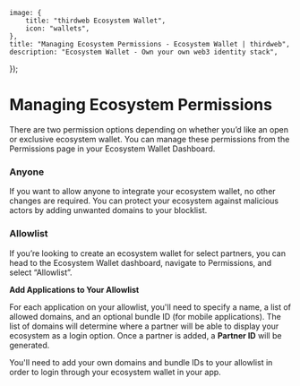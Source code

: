 
	image: {
		title: "thirdweb Ecosystem Wallet",
		icon: "wallets",
	},
	title: "Managing Ecosystem Permissions - Ecosystem Wallet | thirdweb",
	description: "Ecosystem Wallet - Own your own web3 identity stack",
});

# Managing Ecosystem Permissions

There are two permission options depending on whether you’d like an open or exclusive ecosystem wallet. You can manage these permissions from the Permissions page in your Ecosystem Wallet Dashboard.

<DocImage src={EcosystemWalletPermissions} />

### Anyone

If you want to allow anyone to integrate your ecosystem wallet, no other changes are required. You can protect your ecosystem against malicious actors by adding unwanted domains to your blocklist.

### Allowlist

If you’re looking to create an ecosystem wallet for select partners, you can head to the Ecosystem Wallet dashboard, navigate to Permissions, and select “Allowlist”.

**Add Applications to Your Allowlist**

For each application on your allowlist, you'll need to specify a name, a list of allowed domains, and an optional bundle ID (for mobile applications). The list of domains will determine where a partner will be able to display your ecosystem as a login option. Once a partner is added, a **Partner ID** will be generated.

<Callout title="Adding Your Own App as a Partner" variant="info">
	You'll need to add your own domains and bundle IDs to your allowlist in order
	to login through your ecosystem wallet in your app.
</Callout>

<DocImage src={AddAPartner} />
